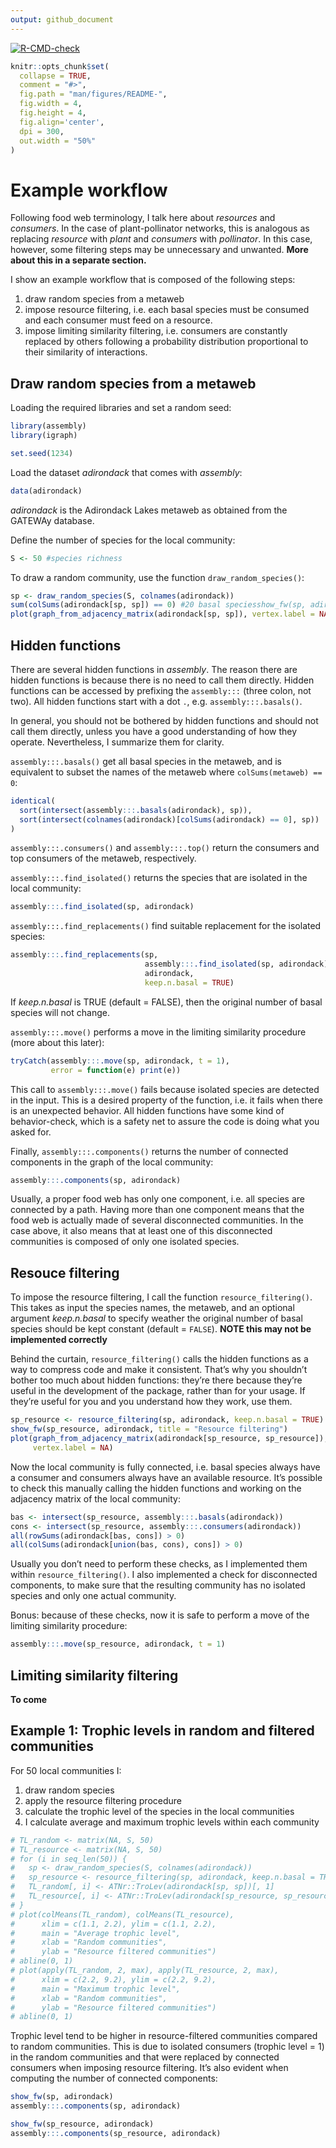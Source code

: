 ```yaml
---
output: github_document
---
```


<!-- badges: start -->
[![R-CMD-check](https://github.com/emilio-berti/assembly/workflows/R-CMD-check/badge.svg)](https://github.com/emilio-berti/assembly/actions)
<!-- badges: end -->


<!-- README.md is generated from README.Rmd. Please edit that file -->

```r
knitr::opts_chunk$set(
  collapse = TRUE,
  comment = "#>",
  fig.path = "man/figures/README-",
  fig.width = 4,
  fig.height = 4,
  fig.align='center',
  dpi = 300,
  out.width = "50%"
)
```

# Example workflow

Following food web terminology, I talk here about _resources_ and _consumers_. In the case of plant-pollinator networks, this is analogous as replacing _resource_ with _plant_ and _consumers_ with _pollinator_. In this case, however, some filtering steps may be unnecessary and unwanted. __More about this in a separate section.__

I show an example workflow that is composed of the following steps:

1. draw random species from a metaweb
2. impose resource filtering, i.e. each basal species must be consumed and each consumer must feed on a resource.
3. impose limiting similarity filtering, i.e. consumers are constantly replaced by others following a probability distribution proportional to their similarity of interactions. 

## Draw random species from a metaweb

Loading the required libraries and set a random seed:

```r
library(assembly)
library(igraph)

set.seed(1234)
```

Load the dataset _adirondack_ that comes with _assembly_:

```r
data(adirondack)
```

_adirondack_ is the Adirondack Lakes metaweb as obtained from the GATEWAy database.

Define the number of species for the local community:
```r
S <- 50 #species richness
```

To draw a random community, use the function `draw_random_species()`:

```r
sp <- draw_random_species(S, colnames(adirondack))
sum(colSums(adirondack[sp, sp]) == 0) #20 basal speciesshow_fw(sp, adirondack, title = "Random")
plot(graph_from_adjacency_matrix(adirondack[sp, sp]), vertex.label = NA)
```

## Hidden functions

There are several hidden functions in _assembly_. The reason there are hidden functions is because there is no need to call them directly. Hidden functions can be accessed by prefixing the `assembly:::` (three colon, not two). All hidden functions start with a dot `.`, e.g. `assembly:::.basals()`.

In general, you should not be bothered by hidden functions and should not call them directly, unless you have a good understanding of how they operate. Nevertheless, I summarize them for clarity.

`assembly:::.basals()` get all basal species in the metaweb, and is equivalent to subset the names of the metaweb where `colSums(metaweb) == 0`:

```r
identical(
  sort(intersect(assembly:::.basals(adirondack), sp)),
  sort(intersect(colnames(adirondack)[colSums(adirondack) == 0], sp))
)
```

`assembly:::.consumers()` and `assembly:::.top()` return the consumers and top consumers of the metaweb, respectively.

`assembly:::.find_isolated()` returns the species that are isolated in the local community:

```r
assembly:::.find_isolated(sp, adirondack)
```
`assembly:::.find_replacements()` find suitable replacement for the isolated species:

```r
assembly:::.find_replacements(sp,
                              assembly:::.find_isolated(sp, adirondack),
                              adirondack,
                              keep.n.basal = TRUE)
```

If _keep.n.basal_ is TRUE (default = FALSE), then the original number of basal species will not change.

`assembly:::.move()` performs a move in the limiting similarity procedure (more about this later):

```r
tryCatch(assembly:::.move(sp, adirondack, t = 1),
         error = function(e) print(e))
```

This call to `assembly:::.move()` fails because isolated species are detected in the input. This is a desired property of the function, i.e. it fails when there is an unexpected behavior. All hidden functions have some kind of behavior-check, which is a safety net to assure the code is doing what you asked for.

Finally, `assembly:::.components()` returns the number of connected components in the graph of the local community:

```r
assembly:::.components(sp, adirondack)
```

Usually, a proper food web has only one component, i.e. all species are connected by a path. Having more than one component means that the food web is actually made of several disconnected communities. In the case above, it also means that at least one of this disconnected communities is composed of only one isolated species.

## Resouce filtering

To impose the resource filtering, I call the function `resource_filtering()`. This takes as input the species names, the metaweb, and an optional argument _keep.n.basal_ to specify weather the original number of basal species should be kept constant (default = `FALSE`). **NOTE this may not be implemented correctly**

Behind the curtain, `resource_filtering()` calls the hidden functions as a way to compress code and make it consistent. That's why you shouldn't bother too much about hidden functions: they're there because they're useful in the development of the package, rather than for your usage. If they're useful for you and you understand how they work, use them.

```r
sp_resource <- resource_filtering(sp, adirondack, keep.n.basal = TRUE)
show_fw(sp_resource, adirondack, title = "Resource filtering")
plot(graph_from_adjacency_matrix(adirondack[sp_resource, sp_resource]),
     vertex.label = NA)
```

Now the local community is fully connected, i.e. basal species always have a consumer and consumers always have an available resource. It's possible to check this manually calling the hidden functions and working on the adjacency matrix of the local community:

```r
bas <- intersect(sp_resource, assembly:::.basals(adirondack))
cons <- intersect(sp_resource, assembly:::.consumers(adirondack))
all(rowSums(adirondack[bas, cons]) > 0)
all(colSums(adirondack[union(bas, cons), cons]) > 0)
```

Usually you don't need to perform these checks, as I implemented them within  `resource_filtering()`. I also implemented a check for disconnected components, to make sure that the resulting community has no isolated species and only one actual community. 

Bonus: because of these checks, now it is safe to perform a move of the limiting similarity procedure:

```r
assembly:::.move(sp_resource, adirondack, t = 1)
```

## Limiting similarity filtering

**To come**

## Example 1: Trophic levels in random and filtered communities

For 50 local communities I:

1. draw random species
2. apply the resource filtering procedure
3. calculate the trophic level of the species in the local communities
4. I calculate average and maximum trophic levels within each community

```r
# TL_random <- matrix(NA, S, 50)
# TL_resource <- matrix(NA, S, 50)
# for (i in seq_len(50)) {
#   sp <- draw_random_species(S, colnames(adirondack))
#   sp_resource <- resource_filtering(sp, adirondack, keep.n.basal = TRUE)
#   TL_random[, i] <- ATNr::TroLev(adirondack[sp, sp])[, 1]
#   TL_resource[, i] <- ATNr::TroLev(adirondack[sp_resource, sp_resource])[, 1]
# }
# plot(colMeans(TL_random), colMeans(TL_resource),
#      xlim = c(1.1, 2.2), ylim = c(1.1, 2.2),
#      main = "Average trophic level",
#      xlab = "Random communities",
#      ylab = "Resource filtered communities")
# abline(0, 1)
# plot(apply(TL_random, 2, max), apply(TL_resource, 2, max),
#      xlim = c(2.2, 9.2), ylim = c(2.2, 9.2),
#      main = "Maximum trophic level",
#      xlab = "Random communities",
#      ylab = "Resource filtered communities")
# abline(0, 1)
```

Trophic level tend to be higher in resource-filtered communities compared to random communities. This is due to isolated consumers (trophic level = 1) in the random communities and that were replaced by connected consumers when imposing resource filtering. It's also evident when computing the number of connected components:

```r
show_fw(sp, adirondack)
assembly:::.components(sp, adirondack)

show_fw(sp_resource, adirondack)
assembly:::.components(sp_resource, adirondack)
```
